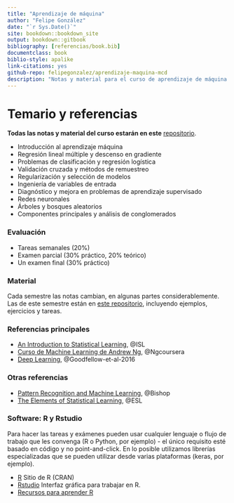 ```yaml
--- 
title: "Aprendizaje de máquina"
author: "Felipe González"
date: "`r Sys.Date()`"
site: bookdown::bookdown_site
output: bookdown::gitbook
bibliography: [referencias/book.bib]
documentclass: book
biblio-style: apalike
link-citations: yes
github-repo: felipegonzalez/aprendizaje-maquina-mcd
description: "Notas y material para el curso de aprendizaje de máquina (ITAM, 2020)"
---
```



# Temario y referencias {-}

**Todas las notas y material del curso estarán en este** [repositorio](https://github.com/felipegonzalez/aprendizaje-maquina-mcd-2019).

- Introducción al aprendizaje máquina
- Regresión lineal múltiple y descenso en gradiente
- Problemas de clasificación y regresión logística
- Validación cruzada y métodos de remuestreo
- Regularización y selección de modelos
- Ingeniería de variables de entrada
- Diagnóstico y mejora en problemas de aprendizaje supervisado
- Redes neuronales
- Árboles y bosques aleatorios
- Componentes principales y análisis de conglomerados

### Evaluación {-}

- Tareas semanales (20%)
- Examen parcial (30% práctico, 20% teórico)
- Un examen final (30% práctico)

### Material {-}

Cada semestre las notas cambian, en algunas partes considerablemente. Las
de este semestre están en [este repositorio](https://github.com/felipegonzalez/aprendizaje-maquina-mcd-2020),
incluyendo ejemplos, ejercicios y tareas.

### Referencias principales {-}

- [An Introduction to Statistical Learning](http://www-bcf.usc.edu/~gareth/ISL/), @ISL 
- [Curso de Machine Learning de Andrew Ng](https://www.coursera.org/learn/machine-learning), @Ngcoursera
- [Deep Learning](https://www.deeplearningbook.org/), @Goodfellow-et-al-2016

### Otras referencias {-}

- [Pattern Recognition and Machine Learning](http://www.springer.com/us/book/9780387310732), @Bishop
- [The Elements of Statistical Learning](https://web.stanford.edu/~hastie/ElemStatLearn/), @ESL

### Software: R y Rstudio {-}

Para hacer las tareas y exámenes pueden usar cualquier lenguaje o flujo de trabajo
que les convenga (R o Python, por ejemplo) - el único requisito esté basado en código y no
point-and-click. En lo posible utilizamos librerías especializadas
que se pueden utilizar desde varias plataformas (keras, por ejemplo).

- [R](https://cran.r-project.org) Sitio de R (CRAN)
- [Rstudio](https://www.rstudio.com/products/RStudio/) Interfaz gráfica para trabajar en R.
- [Recursos para aprender R](https://www.rstudio.com/online-learning/#R)

